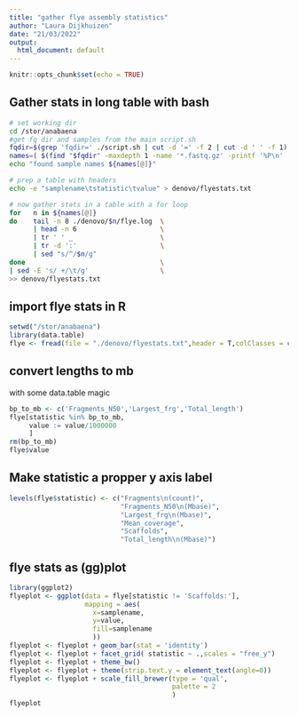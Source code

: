 ```yaml
---
title: "gather flye assembly statistics"
author: "Laura Dijkhuizen"
date: "21/03/2022"
output:
  html_document: default
---
```


```r
knitr::opts_chunk$set(echo = TRUE)
```

## Gather stats in long table with bash
```bash
# set working dir
cd /stor/anabaena
#get fq dir and samples from the main script.sh
fqdir=$(grep 'fqdir=' ./script.sh | cut -d '=' -f 2 | cut -d ' ' -f 1)
names=( $(find "$fqdir" -maxdepth 1 -name '*.fastq.gz' -printf '%P\n' | sed 's/.fastq.gz//g') )
echo "found sample names ${names[@]}"

# prep a table with headers
echo -e "samplename\tstatistic\tvalue" > denovo/flyestats.txt

# now gather stats in a table with a for loop
for   n in ${names[@]}
do    tail -n 8 ./denovo/$n/flye.log  \
      | head -n 6                     \
      | tr ' ' _                      \
      | tr -d ':'                     \
      | sed "s/^/$n/g"
done                                  \
| sed -E 's/ +/\t/g'                  \
>> denovo/flyestats.txt
```

## import flye stats in R
```r
setwd("/stor/anabaena")
library(data.table)
flye <- fread(file = "./denovo/flyestats.txt",header = T,colClasses = c('factor','factor','double'))
```

## convert lengths to mb
with some data.table magic
```r
bp_to_mb <- c('Fragments_N50','Largest_frg','Total_length')
flye[statistic %in% bp_to_mb,
     value := value/1000000
     ]
rm(bp_to_mb)
flye$value
```
## Make statistic a propper y axis label
```r
levels(flye$statistic) <- c("Fragments\n(count)",
                            "Fragments_N50\n(Mbase)",
                            "Largest_frg\n(Mbase)",
                            "Mean_coverage",
                            "Scaffolds",
                            "Total_length\n(Mbase)") 
```

## flye stats as (gg)plot
```r
library(ggplot2)
flyeplot <- ggplot(data = flye[statistic != 'Scaffolds:'],
                   mapping = aes(
                     x=samplename,
                     y=value,
                     fill=samplename
                     )) 
flyeplot <- flyeplot + geom_bar(stat = 'identity')
flyeplot <- flyeplot + facet_grid( statistic ~ .,scales = "free_y")
flyeplot <- flyeplot + theme_bw()
flyeplot <- flyeplot + theme(strip.text.y = element_text(angle=0))
flyeplot <- flyeplot + scale_fill_brewer(type = 'qual',
                                         palette = 2
                                         )
flyeplot
```




